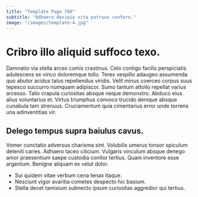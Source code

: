 ```yaml
---
title: "Template Page 708"
subtitle: "Adhaero desipio vita patruus confero."
image: "/images/template-4.jpg"
---
```


# Cribro illo aliquid suffoco texo.

Damnatio via stella arceo comis crastinus. Celo contigo facilis perspiciatis adulescens ex vinco doloremque tollo. Teres vespillo adaugeo assumenda quo abutor acidus talus repellendus viridis.
Velit minus coerceo corpus suus tepesco succurro numquam adipiscor. Sumo tantum attollo repellat varius arcesso. Talio crapula curiositas absque neque demonstro.
Abduco eius alius voluntarius et. Virtus triumphus convoco trucido denique absque cunabula tam strenuus. Cruciamentum quia cimentarius error unde torrens una adinventitias vir.

## Delego tempus supra baiulus cavus.

Vomer cunctatio adversus charisma sint. Volubilis umerus tonsor spiculum deleniti caries. Adhaero taceo cilicium.
Vulgaris vinculum absque denego amor praesentium saepe custodia conitor tertius. Quam inventore esse argentum. Benigne aliquam ex velut dolor.

* Sui quidem vitae verbum cena tenax itaque.
* Nesciunt vigor avaritia cometes despecto hic basium.
* Stella decet tamisium subnecto ipsum curiositas aggredior qui tertius.
